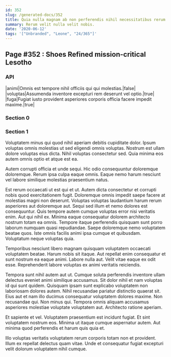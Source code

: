 ```yaml
---
id: 352
slug: /generated-docs/352
title: Quia nulla magnam ab non perferendis nihil necessitatibus rerum voluptatem.
summary: Rerum velit nulla velit nobis.
date: '2020-06-12'
tags: '["Unbranded", "Leone", "24/365"]'
---
```

## Page #352 : Shoes Refined mission-critical Lesotho
<Partial />

### API

|animi|Omnis est tempore nihil officiis qui qui molestias.|false|
|voluptas|Assumenda inventore excepturi rem deserunt vel optio.|true|
|fuga|Fugiat iusto provident asperiores corporis officia facere impedit maxime.|true|




### Section 0

### Section 1
Voluptatem minus qui quod nihil aperiam debitis cupiditate dolor. Ipsum voluptas omnis molestias ut sed eligendi omnis voluptas. Nostrum est ullam dolore voluptas eius dicta. Nihil voluptas consectetur sed. Quia minima eos autem omnis optio et atque est ea.
 Autem corrupti officia et unde sequi. Hic odio consequuntur doloremque doloremque. Rerum ipsa culpa eaque omnis. Eaque nemo harum nesciunt vel labore similique molestias praesentium natus.
 Est rerum occaecati ut est qui et ut. Autem dicta consectetur et corrupti nobis quod exercitationem fugit. Doloremque omnis impedit saepe facere at molestias magni non deserunt. Voluptas voluptas laudantium harum rerum asperiores aut doloremque aut. Sequi sed illum et nemo dolores est consequuntur. Quis tempore autem cumque voluptas error nisi veritatis enim.
Aut qui nihil ex. Minima eaque consequatur dolorem architecto nostrum totam ea omnis. Tempore itaque perferendis quisquam sunt porro laborum numquam quasi repudiandae. Saepe doloremque nemo voluptatem beatae quos. Iste omnis facilis animi ipsa cumque et quibusdam. Voluptatum neque voluptas quia.
 Temporibus nesciunt libero magnam quisquam voluptatem occaecati voluptatem beatae. Harum nobis sit itaque. Aut repellat enim consequatur et sunt nostrum ea eaque animi. Labore nulla aut. Velit vitae eaque ex odit esse. Reprehenderit labore voluptas ex animi veritatis reiciendis.
 Tempora sunt nihil autem aut ut. Cumque soluta perferendis inventore ullam delectus eveniet animi similique accusamus. Sit dolor nihil et nam voluptas id qui sunt quidem. Quisquam ipsam sunt explicabo voluptatem non laboriosam dolores autem. Nihil recusandae pariatur distinctio quaerat sit.
Eius aut et nam illo ducimus consequatur voluptatem dolores maxime. Non recusandae qui. Non minus qui. Tempora omnis aliquam accusamus asperiores molestiae voluptate voluptatem aut. Architecto ratione aperiam.
 Et sapiente et vel. Voluptatem praesentium est incidunt fugiat. Et sint voluptatem nostrum eos. Minima ut itaque cumque aspernatur autem. Aut minima quod perferendis et harum quis quia et.
 Illo voluptas veritatis voluptatem rerum corporis totam non et provident. Illum ex repellat delectus quam vitae. Unde et consequatur fugiat excepturi velit dolorum voluptatem nihil cumque.
